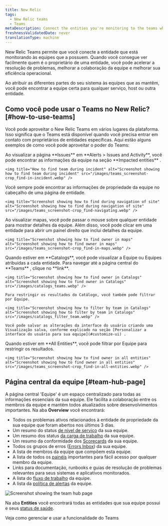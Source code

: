 ```yaml
---
title: New Relic
tags:
  - New Relic teams
  - Teams
metaDescription: Connect the entities you're monitoring to the teams who own them
freshnessValidatedDate: never
translationType: machine
---
```


New Relic Teams permite que você conecte a entidade que está monitorando às equipes que a possuem. Quando você consegue ver facilmente quem é o proprietário de uma entidade, você pode acelerar a resolução de problemas, melhorar a colaboração da equipe e melhorar sua eficiência operacional.

Ao atribuir as diferentes partes do seu sistema às equipes que as mantêm, você pode encontrar a equipe certa para qualquer serviço, host ou outra entidade.

## Como você pode usar o Teams no New Relic? [#how-to-use-teams]

Você pode aproveitar o New Relic Teams em vários lugares da plataforma. Isso significa que o Teams está disponível quando você precisa entrar em contato com proprietários de entidades específicas. Aqui estão alguns exemplos de como você pode aproveitar o poder do Teams:

<CollapserGroup>
  <Collapser id="find-during-incident" title="Durante um incidente">
    Ao visualizar a página **Issues** em **Alerts &gt; Issues and Activity**, você pode encontrar as informações da equipe na seção **Impacted entities** .

    <img title="How to find team during incident" alt="Screenshot showing how to find team during incident" src="/images/teams_screenshot-crop_find-in-incident.webp" />
  </Collapser>

  <Collapser id="find-while-navigating" title="Ao navegar na plataforma">
    Você sempre pode encontrar as informações de propriedade da equipe no cabeçalho de uma página de entidade.

    <img title="Screenshot showing how to find during navigation of site" alt="Screenshot showing how to find during navigation of site" src="/images/teams_screenshot-crop_find-navigating.webp" />
  </Collapser>

  <Collapser id="find-in-maps" title="Em mapas">
    Ao visualizar mapas, você pode passar o mouse sobre qualquer entidade para mostrar detalhes da equipe. Além disso, você pode clicar em uma entidade para abrir um painel direito que inclui detalhes da equipe.

    <img title="Screenshot showing how to find owner in maps" alt="Screenshot showing how to find owner in maps" src="/images/teams_screenshot-crop_find-in-maps.webp" />
  </Collapser>

  <Collapser id="filter-in-catalogs" title="Em catálogos">
    Quando estiver em **Catalogs**, você pode visualizar a Equipe ou Equipes atribuídas a cada entidade. Para navegar até a página central do **Teams** , clique no **link**.

    <img title="Screenshot showing how to find owner in Catalogs" alt="Screenshot showing how to find owner in Catalogs" src="/images/catalogs_teams.webp" />

    Para restringir os resultados do Catálogo, você também pode filtrar por Equipe.

    <img title="Screenshot showing how to filter by team in Catalogs" alt="Screenshot showing how to filter by team in Catalogs" src="/images/catalogs_filter_team.webp" />

    Você pode salvar as alterações da interface do usuário criando uma Visualização salva, conforme explicado na seção [Personalizar a interface do usuário para sua equipe](#customize-ui) .
  </Collapser>

  <Collapser id="filter-in-all-entities" title="Em todas as entidades">
    Quando estiver em **All Entities**, você pode filtrar por Equipe para restringir os resultados.

    <img title="Screenshot showing how to find owner in all entities" alt="Screenshot showing how to find owner in all entities" src="/images/teams_screenshot-crop_find-in-all-entities.webp" />
  </Collapser>
</CollapserGroup>

## Página central da equipe [#team-hub-page]

A página central &apos;Equipe&apos; é um espaço centralizado para todas as informações essenciais da sua equipe. Ele facilita a colaboração entre os membros da equipe e mantém todos atualizados sobre desenvolvimentos importantes. Na aba **Overview** você encontrará:

* Todos os problemas ativos relacionados à entidade de propriedade da sua equipe que foram abertos nos últimos 3 dias.
* Um resumo do status [de nível de serviço](/docs/service-level-management/intro-slm/) da sua equipe.
* Um resumo dos status [da carga de trabalho](/docs/new-relic-solutions/new-relic-one/workloads/workloads-isolate-resolve-incidents-faster/) da sua equipe.
* Um resumo da conformidade dos [Scorecards](/docs/service-architecture-intelligence/scorecards/getting-started) da sua equipe.
* Todos os grupos de erros ([Errors Inbox](/docs/errors-inbox/getting-started/)) da sua equipe.
* A lista de membros da equipe que compõem esta equipe.
* A lista de todos os [painéis](/docs/query-your-data/explore-query-data/dashboards/introduction-dashboards/) importantes para fácil acesso por qualquer membro da equipe.
* Links para documentação, runbooks e guias de resolução de problemas relevantes para seus sistemas e aplicativos monitorados.
* A lista do [fluxo de trabalho](/docs/alerts/get-notified/incident-workflows/) da equipe.
* A lista da [política de alertas](/docs/alerts/organize-alerts/create-edit-or-find-alert-policy/) da equipe.

<img title="Screenshot showing the team hub page" alt="Screenshot showing the team hub page" src="/images/teams_hub.webp" />

Na aba **Entities** você encontrará todas as entidades que sua equipe possui e seus [status de saúde](/docs/alerts/create-alert/examples/view-entity-health-status-find-entities-without-alert-conditions/).

<DocTiles>
  <DocTile title="Gerenciar equipes" path="/docs/service-architecture-intelligence/teams/manage-teams">
    Veja como gerenciar e usar a funcionalidade do Teams
  </DocTile>
</DocTiles>
